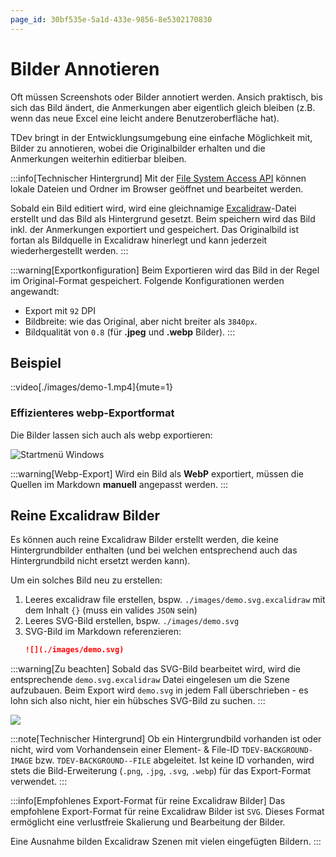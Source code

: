 ```yaml
---
page_id: 30bf535e-5a1d-433e-9856-8e5302170830
---
```


# Bilder Annotieren


Oft müssen Screenshots oder Bilder annotiert werden. Ansich praktisch, bis sich das Bild ändert, die Anmerkungen aber eigentlich gleich bleiben (z.B. wenn das neue Excel eine leicht andere Benutzeroberfläche hat).

TDev bringt in der Entwicklungsumgebung eine einfache Möglichkeit mit, Bilder zu annotieren, wobei die Originalbilder erhalten und die Anmerkungen weiterhin editierbar bleiben.

:::info[Technischer Hintergrund]
Mit der [File System Access API](https://developer.mozilla.org/en-US/docs/Web/API/File_System_API) können lokale Dateien und Ordner im Browser geöffnet und bearbeitet werden.

Sobald ein Bild editiert wird, wird eine gleichnamige [Excalidraw](https://excalidraw.com/)-Datei erstellt und das Bild als Hintergrund gesetzt. Beim speichern wird das Bild inkl. der Anmerkungen exportiert und gespeichert. Das Originalbild ist fortan als Bildquelle in Excalidraw hinerlegt und kann jederzeit wiederhergestellt werden.
:::

:::warning[Exportkonfiguration]
Beim Exportieren wird das Bild in der Regel im Original-Format gespeichert. Folgende Konfigurationen werden angewandt:

- Export mit `92` DPI
- Bildbreite: wie das Original, aber nicht breiter als `3840px`.
- Bildqualität von `0.8` (für __.jpeg__ und __.webp__ Bilder).
:::


## Beispiel

::video[./images/demo-1.mp4]{mute=1}

### Effizienteres webp-Exportformat

Die Bilder lassen sich auch als webp exportieren:

![Startmenü Windows](./images/save-as-webp.webp)


:::warning[Webp-Export]
Wird ein Bild als __WebP__ exportiert, müssen die Quellen im Markdown **manuell** angepasst werden.
:::

## Reine Excalidraw Bilder

Es können auch reine Excalidraw Bilder erstellt werden, die keine Hintergrundbilder enthalten (und bei welchen entsprechend auch das Hintergrundbild nicht ersetzt werden kann).

Um ein solches Bild neu zu erstellen:
1. Leeres excalidraw file erstellen, bspw. `./images/demo.svg.excalidraw` mit dem Inhalt `{}` (muss ein valides `JSON` sein)
2. Leeres SVG-Bild erstellen, bspw. `./images/demo.svg`
3. SVG-Bild im Markdown referenzieren:
   ```md
   ![](./images/demo.svg)
   ```

:::warning[Zu beachten]
Sobald das SVG-Bild bearbeitet wird, wird die entsprechende `demo.svg.excalidraw` Datei eingelesen um die Szene aufzubauen. Beim Export wird `demo.svg` in jedem Fall überschrieben - es lohn sich also nicht, hier ein hübsches SVG-Bild zu suchen.
:::

![](./images/demo.svg)

:::note[Technischer Hintergrund]
Ob ein Hintergrundbild vorhanden ist oder nicht, wird vom Vorhandensein einer Element- & File-ID `TDEV-BACKGROUND-IMAGE` bzw. `TDEV-BACKGROUND--FILE` abgeleitet. Ist keine ID vorhanden, wird stets die Bild-Erweiterung (`.png`, `.jpg`, `.svg`, `.webp`) für das Export-Format verwendet.
:::

:::info[Empfohlenes Export-Format für reine Excalidraw Bilder]
Das empfohlene Export-Format für reine Excalidraw Bilder ist `SVG`. Dieses Format ermöglicht eine verlustfreie Skalierung und Bearbeitung der Bilder.

Eine Ausnahme bilden Excalidraw Szenen mit vielen eingefügten Bildern.
:::
